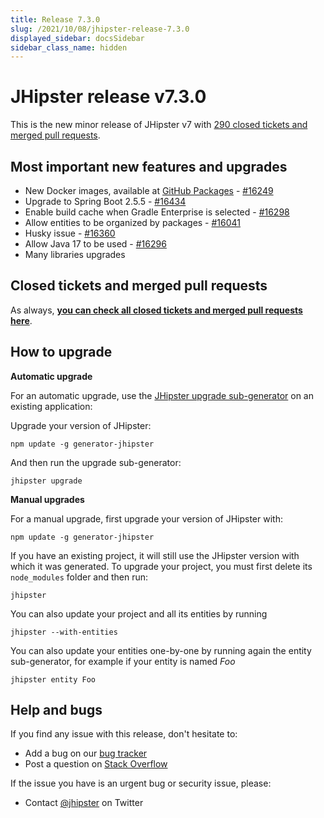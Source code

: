 ```yaml
---
title: Release 7.3.0
slug: /2021/10/08/jhipster-release-7.3.0
displayed_sidebar: docsSidebar
sidebar_class_name: hidden
---
```


JHipster release v7.3.0
==================

This is the new minor release of JHipster v7 with [290 closed tickets and merged pull requests](https://github.com/jhipster/generator-jhipster/issues?q=milestone%3A7.3.0+is%3Aclosed).


Most important new features and upgrades
-------------

- New Docker images, available at [GitHub Packages](https://github.com/orgs/jhipster/packages) - [#16249](https://github.com/jhipster/generator-jhipster/pull/16249)
- Upgrade to Spring Boot 2.5.5 - [#16434](https://github.com/jhipster/generator-jhipster/pull/16434)
- Enable build cache when Gradle Enterprise is selected - [#16298](https://github.com/jhipster/generator-jhipster/pull/16298)
- Allow entities to be organized by packages - [#16041](https://github.com/jhipster/generator-jhipster/pull/16041)
- Husky issue - [#16360](https://github.com/jhipster/generator-jhipster/pull/16360)
- Allow Java 17 to be used - [#16296](https://github.com/jhipster/generator-jhipster/pull/16296)
- Many libraries upgrades

Closed tickets and merged pull requests
------------
As always, __[you can check all closed tickets and merged pull requests here](https://github.com/jhipster/generator-jhipster/issues?q=milestone%3A7.3.0+is%3Aclosed)__.

How to upgrade
------------

**Automatic upgrade**

For an automatic upgrade, use the [JHipster upgrade sub-generator](/upgrading-an-application/) on an existing application:

Upgrade your version of JHipster:

```
npm update -g generator-jhipster
```

And then run the upgrade sub-generator:

```
jhipster upgrade
```

**Manual upgrades**

For a manual upgrade, first upgrade your version of JHipster with:

```
npm update -g generator-jhipster
```

If you have an existing project, it will still use the JHipster version with which it was generated.
To upgrade your project, you must first delete its `node_modules` folder and then run:

```
jhipster
```

You can also update your project and all its entities by running

```
jhipster --with-entities
```

You can also update your entities one-by-one by running again the entity sub-generator, for example if your entity is named _Foo_

```
jhipster entity Foo
```


Help and bugs
--------------

If you find any issue with this release, don't hesitate to:

- Add a bug on our [bug tracker](https://github.com/jhipster/generator-jhipster/issues?state=open)
- Post a question on [Stack Overflow](http://stackoverflow.com/tags/jhipster/info)

If the issue you have is an urgent bug or security issue, please:

- Contact [@jhipster](https://twitter.com/jhipster) on Twitter
